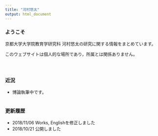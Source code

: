 ```yaml
---
title: "河村悠太"
output: html_document
---
```


### ようこそ

京都大学大学院教育学研究科 河村悠太の研究に関する情報をまとめています。

このウェブサイトは個人的な場所であり，所属とは関係ありません。
<br/><br/><br/>


## {.row}

### 近況 {.col-md-6}
- 博論執筆中です。
<br/><br/>

### 更新履歴 {.col-md-6}
- 2018/11/06 Works, Englishを修正しました
- 2018/10/21 公開しました




